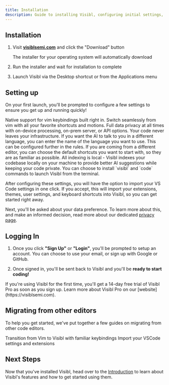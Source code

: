 ```yaml
---
title: Installation
description: Guide to installing Visibl, configuring initial settings, and migrating from other IC design tools
---
```




## Installation

1. Visit **[visiblsemi.com](https://visiblsemi.com)** and click the "Download" button
   
   <Note>
   The installer for your operating system will automatically download
   </Note>

2. Run the installer and wait for installation to complete

3. Launch Visibl via the Desktop shortcut or from the Applications menu

## Setting up

On your first launch, you'll be prompted to configure a few settings to ensure you get up and running quickly!

<CardGroup cols={2}>
  <Card title="Vim Keybindings" icon="keyboard">
    Native support for vim keybindings built right in. Switch seamlessly from vim with all your favorite shortcuts and motions.
  </Card>
  <Card title="100% On-Prem" icon="shield-check">
    Full data privacy at all times with on-device processing, on-prem server, or API options. Your code never leaves your infrastructure.
  </Card>
</CardGroup>

<CardGroup cols={2}>
  <Card title="Language" icon="language">
    If you want the AI to talk to you in a different language, you can enter the name of the language you want to use. This can be configured further in the rules.
  </Card>
  <Card title="Keyboard shortcuts" icon="keyboard">
    If you are coming from a different editor, you can choose the default shortcuts you want to start with, so they are as familiar as possible.
  </Card>
</CardGroup>

<CardGroup cols={2}>
  <Card title="Codebase Indexing" icon="database">
    All indexing is local - Visibl indexes your codebase locally on your machine to provide better AI suggestions while keeping your code private.
  </Card>
  <Card title="CLI Shortcuts" icon="terminal">
    You can choose to install `visibl` and `code` commands to launch Visibl from the terminal.
  </Card>
</CardGroup>

After configuring these settings, you will have the option to import your VS Code settings in one click. If you accept, this will import your extensions, themes, user settings, and keyboard shortcuts into Visibl, so you can get started right away.

Next, you'll be asked about your data preference. To learn more about this, and make an informed decision, read more about our dedicated [privacy page](/privacy).

## Logging In

1. Once you click **"Sign Up"** or **"Login"**, you'll be prompted to setup an account. You can choose to use your email, or sign up with Google or GitHub.

2. Once signed in, you'll be sent back to Visibl and you'll be **ready to start coding!**

<Note>
If you're using Visibl for the first time, you'll get a 14-day free trial of Visibl Pro as soon as you sign up. Learn more about Visibl Pro on our [website](https://visiblsemi.com).
</Note>

## Migrating from other editors

To help you get started, we've put together a few guides on migrating from other code editors.

<CardGroup cols={2}>
  <Card title="Migrating from Vim" icon="brand-vim">
    Transition from Vim to Visibl with familiar keybindings
  </Card>
  <Card title="Migrating from VSCode" icon="brand-vscode">
    Import your VSCode settings and extensions
  </Card>
</CardGroup>

## Next Steps

Now that you've installed Visibl, head over to the [Introduction](/welcome) to learn about Visibl's features and how to get started using them. 